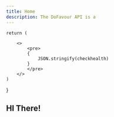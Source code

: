 ```yaml
---
title: Home
description: The DoFavour API is a
---
```


 
    return (

        <>
            <pre>
            {
                JSON.stringify(checkhealth)
            }
            </pre>
        </>
    )

}

<JobSchema />

## HI There!
